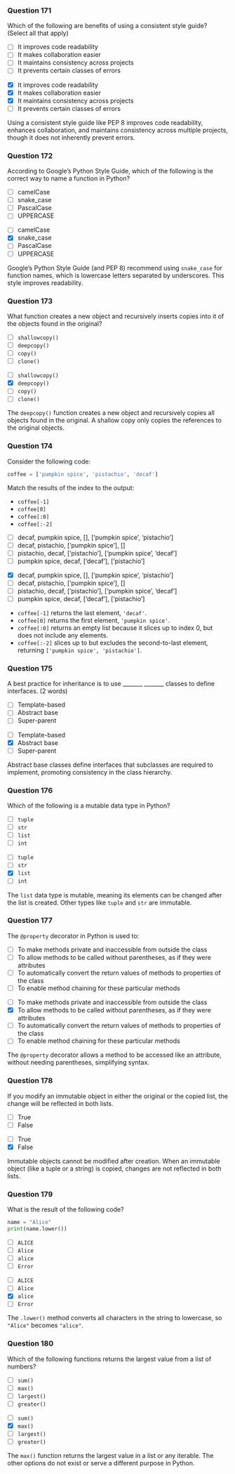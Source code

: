 ### Question 171 {.question}

Which of the following are benefits of using a consistent style guide? (Select all that apply)

::: {.r-stack .smaller-80}

::: {.absolute .left-0 .top-0 width=100%}
- [ ] It improves code readability
- [ ] It makes collaboration easier
- [ ] It maintains consistency across projects
- [ ] It prevents certain classes of errors
:::

::: {.fragment .fade-in .absolute .left-0 .top-0 width=100%}
- [x] It improves code readability
- [x] It makes collaboration easier
- [x] It maintains consistency across projects
- [ ] It prevents certain classes of errors

::: {.explanation}
Using a consistent style guide like PEP 8 improves code readability, enhances collaboration, and maintains consistency across multiple projects, though it does not inherently prevent errors.
:::
:::
:::

### Question 172 {.question}

According to Google’s Python Style Guide, which of the following is the correct way to name a function in Python?

::: {.r-stack}

::: {.absolute .left-0 .top-0 width=100%}
- [ ] camelCase
- [ ] snake_case
- [ ] PascalCase
- [ ] UPPERCASE
:::

::: {.fragment .fade-in .absolute .left-0 .top-0 width=100%}
- [ ] camelCase
- [x] snake_case
- [ ] PascalCase
- [ ] UPPERCASE


::: {.explanation}
Google's Python Style Guide (and PEP 8) recommend using `snake_case` for function names, which is lowercase letters separated by underscores. This style improves readability.
:::
:::
:::

### Question 173 {.question}

What function creates a new object and recursively inserts copies into it of the objects found in the original?

::: {.r-stack}

::: {.absolute .left-0 .top-0 width=100%}
- [ ] `shallowcopy()`
- [ ] `deepcopy()`
- [ ] `copy()`
- [ ] `clone()`
:::

::: {.fragment .fade-in .absolute .left-0 .top-0 width=100%}
- [ ] `shallowcopy()`
- [x] `deepcopy()`
- [ ] `copy()`
- [ ] `clone()`


::: {.explanation}
The `deepcopy()` function creates a new object and recursively copies all objects found in the original. A shallow copy only copies the references to the original objects.
:::
:::
:::

### Question 174 {.question}

::: {.smaller-70}
Consider the following code:

```python
coffee = ['pumpkin spice', 'pistachio', 'decaf']
```

Match the results of the index to the output:

- `coffee[-1]`
- `coffee[0]`
- `coffee[:0]`
- `coffee[:-2]`

::: {.r-stack}

::: {.absolute .left-0 .top-0 width=100%}
- [ ] decaf, pumpkin spice, [], ['pumpkin spice', 'pistachio']
- [ ] decaf, pistachio, ['pumpkin spice'], []
- [ ] pistachio, decaf, ['pistachio'], ['pumpkin spice', 'decaf']
- [ ] pumpkin spice, decaf, ['decaf'], ['pistachio']
:::

::: {.fragment .fade-in .absolute .left-0 .top-0 width=100%}
- [x] decaf, pumpkin spice, [], ['pumpkin spice', 'pistachio']
- [ ] decaf, pistachio, ['pumpkin spice'], []
- [ ] pistachio, decaf, ['pistachio'], ['pumpkin spice', 'decaf']
- [ ] pumpkin spice, decaf, ['decaf'], ['pistachio']


::: {.explanation}
- `coffee[-1]` returns the last element, `'decaf'`.
- `coffee[0]` returns the first element, `'pumpkin spice'`.
- `coffee[:0]` returns an empty list because it slices up to index 0, but does not include any elements.
- `coffee[:-2]` slices up to but excludes the second-to-last element, returning `['pumpkin spice', 'pistachio']`.
:::
:::
:::
:::

### Question 175 {.question}

A best practice for inheritance is to use _______ _______ classes to define interfaces. (2 words)

::: {.r-stack}

::: {.absolute .left-0 .top-0 width=100%}
- [ ] Template-based
- [ ] Abstract base
- [ ] Super-parent
:::

::: {.fragment .fade-in .absolute .left-0 .top-0 width=100%}
- [ ] Template-based
- [x] Abstract base
- [ ] Super-parent


::: {.explanation}
Abstract base classes define interfaces that subclasses are required to implement, promoting consistency in the class hierarchy.
:::
:::
:::

### Question 176 {.question}

Which of the following is a mutable data type in Python?

::: {.r-stack}

::: {.absolute .left-0 .top-0 width=100%}
- [ ] `tuple`
- [ ] `str`
- [ ] `list`
- [ ] `int`
:::

::: {.fragment .fade-in .absolute .left-0 .top-0 width=100%}
- [ ] `tuple`
- [ ] `str`
- [x] `list`
- [ ] `int`


::: {.explanation}
The `list` data type is mutable, meaning its elements can be changed after the list is created. Other types like `tuple` and `str` are immutable.
:::
:::
:::

### Question 177 {.question}

The `@property` decorator in Python is used to:

::: {.r-stack}

::: {.absolute .left-0 .top-0 width=100%}
- [ ] To make methods private and inaccessible from outside the class
- [ ] To allow methods to be called without parentheses, as if they were attributes
- [ ] To automatically convert the return values of methods to properties of the class
- [ ] To enable method chaining for these particular methods
:::

::: {.fragment .fade-in .absolute .left-0 .top-0 width=100%}
- [ ] To make methods private and inaccessible from outside the class
- [x] To allow methods to be called without parentheses, as if they were attributes
- [ ] To automatically convert the return values of methods to properties of the class
- [ ] To enable method chaining for these particular methods


::: {.explanation}
The `@property` decorator allows a method to be accessed like an attribute, without needing parentheses, simplifying syntax.
:::
:::
:::

### Question 178 {.question}

If you modify an immutable object in either the original or the copied list, the change will be reflected in both lists.

::: {.r-stack}

::: {.absolute .left-0 .top-0 width=100%}
- [ ] True
- [ ] False
:::

::: {.fragment .fade-in .absolute .left-0 .top-0 width=100%}
- [ ] True
- [x] False


::: {.explanation}
Immutable objects cannot be modified after creation. When an immutable object (like a tuple or a string) is copied, changes are not reflected in both lists.
:::
:::
:::

### Question 179 {.question}

What is the result of the following code?

```python
name = "Alice"
print(name.lower())
```

::: {.r-stack}

::: {.absolute .left-0 .top-0 width=100%}
- [ ] `ALICE`
- [ ] `Alice`
- [ ] `alice`
- [ ] `Error`
:::

::: {.fragment .fade-in .absolute .left-0 .top-0 width=100%}
- [ ] `ALICE`
- [ ] `Alice`
- [x] `alice`
- [ ] `Error`


::: {.explanation}
The `.lower()` method converts all characters in the string to lowercase, so `"Alice"` becomes `"alice"`.
:::
:::
:::

### Question 180 {.question}

Which of the following functions returns the largest value from a list of numbers?

::: {.r-stack}

::: {.absolute .left-0 .top-0 width=100%}
- [ ] `sum()`
- [ ] `max()`
- [ ] `largest()`
- [ ] `greater()`
:::

::: {.fragment .fade-in .absolute .left-0 .top-0 width=100%}
- [ ] `sum()`
- [x] `max()`
- [ ] `largest()`
- [ ] `greater()`


::: {.explanation}
The `max()` function returns the largest value in a list or any iterable. The other options do not exist or serve a different purpose in Python.
:::
:::
:::

